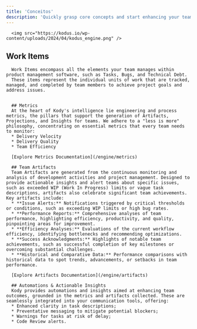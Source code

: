 ```yaml
---
title: 'Conceitos'
description: 'Quickly grasp core concepts and start enhancing your team effienciency'
---
```


      <img src="https://kodus.io/wp-content/uploads/2024/04/kodus_engine.png" />

 ## Work Items
      Work Items encompass all the elements your team manages within product management software, such as Tasks, Bugs, and Technical Debt. 
      These items represent the individual units of work that are tracked, managed, and completed by team members to achieve project goals and address issues.


      ## Metrics
      At the heart of Kody's intelligence lie engineering and process metrics, the pillars that support the generation of Artifacts, Projections, and Insights for teams. We adhere to a "less is more" philosophy, concentrating on essential metrics that every team needs to monitor:
      * Delivery Velocity
      * Delivery Quality
      * Team Efficiency

      [Explore Metrics Documentation](/engine/metrics)

      ## Team Artifacts
      Team Artifacts are generated from the continuous monitoring and analysis of development activities and project management. Designed to provide actionable insights and alert teams about specific issues, such as exceeded WIP (Work In Progress) limits or vague task descriptions, artifacts also celebrate significant team achievements. Key artifacts include:
      * **Issue Alerts:** Notifications triggered by critical thresholds or conditions, such as exceeding WIP limits or high bug rates.
      * **Performance Reports:** Comprehensive analyses of team performance, highlighting efficiency, productivity, and quality, pinpointing areas for improvement.
      * **Efficiency Analyses:** Evaluations of the current workflow efficiency, identifying bottlenecks and recommending optimizations.
      * **Success Acknowledgments:** Highlights of notable team achievements, such as successful completion of key milestones or overcoming substantial challenges.
      * **Historical and Comparative Data:** Performance comparisons with historical data to spot trends, advancements, or setbacks in team performance.

      [Explore Artifacts Documentation](/engine/artifacts)

      ## Automations & Actionable Insights
      Kody provides automations and insights aimed at enhancing team outcomes, grounded in the metrics and artifacts collected. These are seamlessly integrated into your communication tools, offering:
      * Enhanced clarity in task descriptions;
      * Preventative messaging to mitigate potential blockers;
      * Warnings for tasks at risk of delay;
      * Code Review alerts.